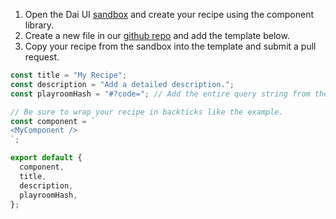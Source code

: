 
1. Open the Dai UI [sandbox] and create your recipe using the component library.
2. Create a new file in our [github repo] and add the template below.
3. Copy your recipe from the sandbox into the template and submit a pull request.

<Box p={3}>

```js
const title = "My Recipe";
const description = "Add a detailed description.";
const playroomHash = "#?code="; // Add the entire query string from the URL.

// Be sure to wrap your recipe in backticks like the example.
const component = `
<MyComponent />
`;

export default {
  component,
  title,
  description,
  playroomHash,
};
```

</Box>

[sandbox]: /playroom
[github repo]: https://github.com/makerdao/dai-ui/new/master/packages/web/components/RecipesTemplates

